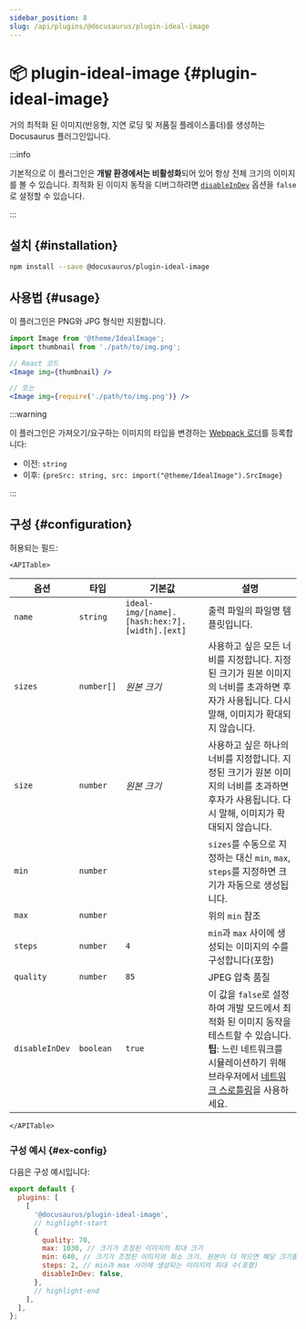 ```yaml
---
sidebar_position: 8
slug: /api/plugins/@docusaurus/plugin-ideal-image
---
```


# 📦 plugin-ideal-image {#plugin-ideal-image}


거의 최적화 된 이미지(반응형, 지연 로딩 및 저품질 플레이스홀더)를 생성하는 Docusaurus 플러그인입니다.

:::info

기본적으로 이 플러그인은 **개발 환경에서는 비활성화**되어 있어 항상 전체 크기의 이미지를 볼 수 있습니다. 최적화 된 이미지 동작을 디버그하려면 [`disableInDev`](#disableInDev) 옵션을 `false`로 설정할 수 있습니다.

:::

## 설치 {#installation}

```bash npm2yarn
npm install --save @docusaurus/plugin-ideal-image
```

## 사용법 {#usage}

이 플러그인은 PNG와 JPG 형식만 지원합니다.

```jsx
import Image from '@theme/IdealImage';
import thumbnail from './path/to/img.png';

// React 코드
<Image img={thumbnail} />

// 또는
<Image img={require('./path/to/img.png')} />
```

:::warning

이 플러그인은 가져오기/요구하는 이미지의 타입을 변경하는 [Webpack 로더](https://webpack.js.org/loaders/)를 등록합니다:

- 이전: `string`
- 이후: `{preSrc: string, src: import("@theme/IdealImage").SrcImage}`

:::

## 구성 {#configuration}

허용되는 필드:

```mdx-code-block
<APITable>
```

| 옵션 | 타입 | 기본값 | 설명 |
| --- | --- | --- | --- |
| `name` | `string` | `ideal-img/[name].[hash:hex:7].[width].[ext]` | 출력 파일의 파일명 템플릿입니다. |
| `sizes` | `number[]` | _원본 크기_ | 사용하고 싶은 모든 너비를 지정합니다. 지정된 크기가 원본 이미지의 너비를 초과하면 후자가 사용됩니다. 다시 말해, 이미지가 확대되지 않습니다. |
| `size` | `number` | _원본 크기_ | 사용하고 싶은 하나의 너비를 지정합니다. 지정된 크기가 원본 이미지의 너비를 초과하면 후자가 사용됩니다. 다시 말해, 이미지가 확대되지 않습니다. |
| `min` | `number` |  | `sizes`를 수동으로 지정하는 대신 `min`, `max`, `steps`를 지정하면 크기가 자동으로 생성됩니다. |
| `max` | `number` |  | 위의 `min` 참조 |
| `steps` | `number` | `4` | `min`과 `max` 사이에 생성되는 이미지의 수를 구성합니다(포함) |
| `quality` | `number` | `85` | JPEG 압축 품질 |
| `disableInDev` | `boolean` | `true` | 이 값을 `false`로 설정하여 개발 모드에서 최적화 된 이미지 동작을 테스트할 수 있습니다. **팁**: 느린 네트워크를 시뮬레이션하기 위해 브라우저에서 [네트워크 스로틀링](https://www.browserstack.com/guide/how-to-perform-network-throttling-in-chrome)을 사용하세요. |

```mdx-code-block
</APITable>
```

### 구성 예시 {#ex-config}

다음은 구성 예시입니다:

```js title="docusaurus.config.js"
export default {
  plugins: [
    [
      '@docusaurus/plugin-ideal-image',
      // highlight-start
      {
        quality: 70,
        max: 1030, // 크기가 조정된 이미지의 최대 크기
        min: 640, // 크기가 조정된 이미지의 최소 크기. 원본이 더 작으면 해당 크기를 사용
        steps: 2, // min과 max 사이에 생성되는 이미지의 최대 수(포함)
        disableInDev: false,
      },
      // highlight-end
    ],
  ],
};
```
